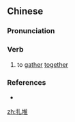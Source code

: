 ==Chinese==
{{zh-forms}}

===Pronunciation===
{{zh-pron
|m=zhāduī,er=y
|cat=v
}}

===Verb===
{{zh-verb}}

# to [[gather]] [[together]]

===References===
* {{cite-web|url=http://www.nciku.com/|title=扎堆|work=nciku|language=Mandarin/English|accessdate=2009-06-15}}

[[zh:扎堆]]